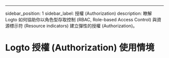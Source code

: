 ---

sidebar_position: 1
sidebar_label: 授權 (Authorization)
description: 瞭解 Logto 如何協助你以角色型存取控制 (RBAC, Role-based Access Control) 與資源標示符 (Resource indicators) 建立彈性的授權 (Authorization)。


# Logto 授權 (Authorization) 使用情境

<Catalog />

